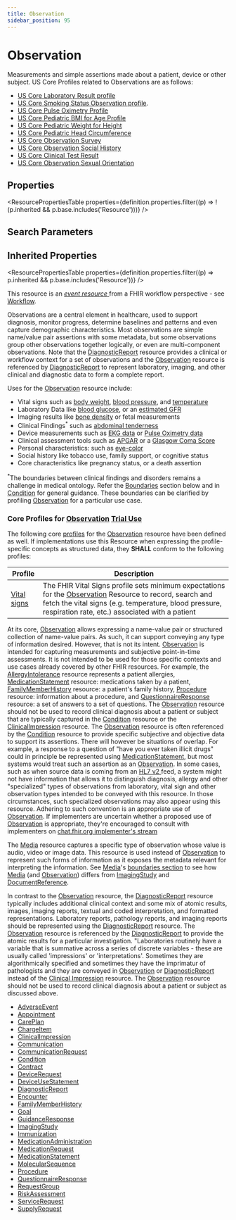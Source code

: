```yaml
---
title: Observation
sidebar_position: 95
---
```


# Observation

Measurements and simple assertions made about a patient, device or other subject. US Core Profiles related to Observations are as follows:

- [US Core Laboratory Result profile](https://hl7.org/fhir/us/core/stu3.1.1/StructureDefinition-us-core-observation-lab.html)
- [US Core Smoking Status Observation profile](https://hl7.org/fhir/us/core/stu3.1.1/StructureDefinition-us-core-smokingstatus.html).
- [US Core Pulse Oximetry Profile](https://hl7.org/fhir/us/core/stu3.1.1/StructureDefinition-us-core-pulse-oximetry.html)
- [US Core Pediatric BMI for Age Profile](https://hl7.org/fhir/us/core/stu3.1.1/StructureDefinition-pediatric-bmi-for-age.html)
- [US Core Pediatric Weight for Height](https://hl7.org/fhir/us/core/stu3.1.1/StructureDefinition-pediatric-weight-for-height.html)
- [US Core Pediatric Head Circumference](https://hl7.org/fhir/us/core/stu3.1.1/StructureDefinition-head-occipital-frontal-circumference-percentile.html)
- [US Core Observation Survey](http://hl7.org/fhir/us/core/StructureDefinition-us-core-observation-survey.html)
- [US Core Observation Social History](http://hl7.org/fhir/us/core/StructureDefinition-us-core-observation-social-history.html)
- [US Core Clinical Test Result](http://hl7.org/fhir/us/core/StructureDefinition-us-core-observation-clinical-test.html)
- [US Core Observation Sexual Orientation](http://hl7.org/fhir/us/core/StructureDefinition-us-core-observation-sexual-orientation.html)

<Tabs queryString="section">
<TabItem value="schema" label="Schema" default>


## Properties


<ResourcePropertiesTable properties={definition.properties.filter((p) => !(p.inherited && p.base.includes('Resource')))} />

## Search Parameters

<SearchParamsTable searchParams={definition.searchParameters} />

## Inherited Properties

<ResourcePropertiesTable properties={definition.properties.filter((p) => p.inherited && p.base.includes('Resource'))} />

</TabItem>
  <TabItem value="usage" label="Usage">
    <div>          <p>This resource is an <a href="https://www.hl7.org/fhir/workflow.html#event">         <em>event resource</em>       </a> from a FHIR workflow perspective - see <a href="https://www.hl7.org/fhir/workflow.html">Workflow</a>.</p>     <p>Observations are a central element in healthcare, used to support diagnosis, monitor progress, determine baselines and patterns and even capture demographic characteristics.  Most observations are simple name/value pair assertions with some metadata, but some observations group other observations together logically, or even are multi-component observations. Note that the  <a href="/docs/api/fhir/resources/diagnosticreport">DiagnosticReport</a> resource provides a clinical or workflow context for a set of observations and the <a href="/docs/api/fhir/resources/observation">Observation</a> resource is referenced by <a href="/docs/api/fhir/resources/diagnosticreport">DiagnosticReport</a> to represent laboratory, imaging, and other clinical and diagnostic data to form a complete report. </p>     <p>Uses for the <a href="/docs/api/fhir/resources/observation">Observation</a> resource include:</p>     <ul>       <li>Vital signs such as <a href="https://www.hl7.org/fhir/observation-example.html">body weight</a>,  <a href="https://www.hl7.org/fhir/observation-example-bloodpressure.html">blood pressure</a>, and <a href="https://www.hl7.org/fhir/observation-example-f202-temperature.html">temperature</a>       </li>       <li>Laboratory Data like <a href="https://www.hl7.org/fhir/observation-example-f001-glucose.html">blood glucose</a>, or an <a href="https://www.hl7.org/fhir/observation-example-f205-egfr.html">estimated GFR</a>       </li>       <li>Imaging results like  <a href="https://www.hl7.org/fhir/observation-example-bmd.html">bone density</a> or fetal measurements</li>       <li>Clinical Findings<sup>*</sup> such as  <a href="https://www.hl7.org/fhir/observation-example-abdo-tender.html">abdominal tenderness</a>       </li>       <li>Device measurements such as  <a href="https://www.hl7.org/fhir/observation-example-sample-data.html">EKG data</a> or  <a href="https://www.hl7.org/fhir/observation-example-satO2.html">Pulse Oximetry data</a>       </li>       <li>Clinical assessment tools such as <a href="https://www.hl7.org/fhir/observation-example-5minute-apgar-score.html">APGAR</a> or a <a href="https://www.hl7.org/fhir/observation-example-glasgow.html">Glasgow Coma Score</a>       </li>       <li>Personal characteristics: such as  <a href="https://www.hl7.org/fhir/observation-example-eye-color.html">eye-color</a>       </li>       <li>Social history like tobacco use,  family support, or cognitive status</li>       <li>Core characteristics like pregnancy status, or a death assertion</li>     </ul>      <p>     <sup>*</sup>The boundaries between clinical findings and disorders remains a challenge in medical ontology.  Refer the <a href="https://www.hl7.org/fhir/#bnr">Boundaries</a> section below and in <a href="/docs/api/fhir/resources/condition">Condition</a> for general guidance.  These boundaries can be clarified by profiling <a href="/docs/api/fhir/resources/observation">Observation</a> for a particular use case.     </p>     <a name="core"></a>     <h3 class="self-link-parent"> Core Profiles for <a href="/docs/api/fhir/resources/observation">Observation</a> <a href="https://www.hl7.org/fhir/versions.html#std-process" title="Standards Status = Trial Use">Trial Use</a> <a href="/docs/api/fhir/resources/observation" title="link to here" class="self-link"></a></h3>     <p>The following core <a href="https://www.hl7.org/fhir/profiling.html">profiles</a> for the <a href="/docs/api/fhir/resources/observation">Observation</a> resource have been defined as well. If implementations use this Resource when expressing the profile-specific concepts as structured data, they <strong>SHALL</strong> conform to the following profiles:</p>     <table class="grid">       <thead>         <tr>           <th>Profile</th>           <th>Description</th>         </tr>       </thead>       <tbody>         <tr>           <td>             <a href="https://www.hl7.org/fhir/observation-vitalsigns.html">Vital signs</a>           </td>           <td>The FHIR Vital Signs profile sets minimum expectations for the <a href="/docs/api/fhir/resources/observation">Observation</a> Resource to record, search and fetch the vital signs (e.g. temperature, blood pressure, respiration rate, etc.) associated with a patient </td>         </tr>       </tbody>     </table>   </div>
    </TabItem>
  <TabItem value="relationships" label="Relationships">
    <div>     <a name="bnr">     </a>          <p> At its core, <a href="/docs/api/fhir/resources/observation">Observation</a> allows expressing a name-value pair or structured collection of name-value pairs. As such, it can support conveying any type of information desired. However, that is not its intent. <a href="/docs/api/fhir/resources/observation">Observation</a> is intended for capturing measurements and subjective point-in-time assessments. It is not intended to be used for those specific contexts and use cases already covered by other FHIR resources.   For example, the <a href="/docs/api/fhir/resources/allergyintolerance">AllergyIntolerance</a> resource represents a patient allergies, <a href="/docs/api/fhir/resources/medicationstatement">MedicationStatement</a> resource: medications taken by a patient, <a href="/docs/api/fhir/resources/familymemberhistory"> <a href="/docs/api/fhir/resources/familymemberhistory">FamilyMemberHistory</a></a> resource: a patient's family history, <a href="/docs/api/fhir/resources/procedure">Procedure</a> resource: information about a procedure, and <a href="/docs/api/fhir/resources/questionnaireresponse">QuestionnaireResponse</a> resource: a set of answers to a set of questions. The <a href="/docs/api/fhir/resources/observation">Observation</a> resource should not be used to record clinical diagnosis about a patient or subject that are typically captured in the <a href="/docs/api/fhir/resources/condition">Condition</a> resource or the <a href="/docs/api/fhir/resources/clinicalimpression">ClinicalImpression</a> resource.  The <a href="/docs/api/fhir/resources/observation">Observation</a> resource is often referenced by the <a href="/docs/api/fhir/resources/condition">Condition</a> resource to provide specific subjective and objective data to support its assertions.  There will however be situations of overlap. For example, a response to a question of "have you ever taken illicit drugs" could in principle be represented using <a href="/docs/api/fhir/resources/medicationstatement">MedicationStatement</a>, but most systems would treat such an assertion as an <a href="/docs/api/fhir/resources/observation">Observation</a>.  In some cases, such as when source data is coming from an <a href="http://www.hl7.org/implement/standards/product_brief.cfm?product_id=185">HL7 v2 </a> feed, a system might not have information that allows it to distinguish diagnosis, allergy and other "specialized" types of observations from laboratory, vital sign and other observation types intended to be conveyed with this resource.  In those circumstances, such specialized observations may also appear using this resource. Adhering to such convention is an appropriate use of <a href="/docs/api/fhir/resources/observation">Observation</a>. If implementers are uncertain whether a proposed use of <a href="/docs/api/fhir/resources/observation">Observation</a> is appropriate, they're encouraged to consult with implementers on <a href="https://chat.fhir.org/"> chat.fhir.org implementer's stream </a>     </p>   <p>   The <a href="/docs/api/fhir/resources/media">Media</a> resource captures a specific type of observation whose value is audio, video or image data. This resource is used instead of <a href="/docs/api/fhir/resources/observation">Observation</a> to represent such forms of information as it exposes the metadata relevant for interpreting the information.   See <a href="/docs/api/fhir/resources/media">Media</a>'s <a href="/docs/api/fhir/resources/media">boundaries section</a> to see how <a href="/docs/api/fhir/resources/media">Media</a> (and <a href="/docs/api/fhir/resources/observation">Observation</a>) differs from <a href="/docs/api/fhir/resources/imagingstudy">ImagingStudy</a> and <a href="/docs/api/fhir/resources/documentreference">DocumentReference</a>.   </p>   <p>   In contrast to the <a href="/docs/api/fhir/resources/observation">Observation</a> resource, the <a href="/docs/api/fhir/resources/diagnosticreport">DiagnosticReport</a> resource typically includes additional clinical context and some mix of atomic results, images, imaging reports, textual and coded interpretation, and formatted representations.  Laboratory reports, pathology reports, and imaging reports should be represented using the <a href="/docs/api/fhir/resources/diagnosticreport">DiagnosticReport</a> resource. The <a href="/docs/api/fhir/resources/observation">Observation</a> resource is referenced by the <a href="/docs/api/fhir/resources/diagnosticreport">DiagnosticReport</a> to provide the atomic results for a particular investigation.  "Laboratories routinely have a variable that is summative across a series of discrete variables - these are usually called 'impressions' or 'interpretations'. Sometimes they are algorithmically specified and sometimes they have the imprimatur of pathologists and they are conveyed in <a href="/docs/api/fhir/resources/observation">Observation</a> or <a href="/docs/api/fhir/resources/diagnosticreport">DiagnosticReport</a> instead of the <a href="/docs/api/fhir/resources/clinicalimpression">Clinical Impression</a> resource.  The <a href="/docs/api/fhir/resources/observation">Observation</a> resource should not be used to record clinical diagnosis about a patient or subject as discussed above.   </p>   </div>
    </TabItem>
  
  <TabItem value="referencedBy" label="Referenced By">
    <ul><li><a href="/docs/api/fhir/resources/adverseevent">AdverseEvent</a></li>
<li><a href="/docs/api/fhir/resources/appointment">Appointment</a></li>
<li><a href="/docs/api/fhir/resources/careplan">CarePlan</a></li>
<li><a href="/docs/api/fhir/resources/chargeitem">ChargeItem</a></li>
<li><a href="/docs/api/fhir/resources/clinicalimpression">ClinicalImpression</a></li>
<li><a href="/docs/api/fhir/resources/communication">Communication</a></li>
<li><a href="/docs/api/fhir/resources/communicationrequest">CommunicationRequest</a></li>
<li><a href="/docs/api/fhir/resources/condition">Condition</a></li>
<li><a href="/docs/api/fhir/resources/contract">Contract</a></li>
<li><a href="/docs/api/fhir/resources/devicerequest">DeviceRequest</a></li>
<li><a href="/docs/api/fhir/resources/deviceusestatement">DeviceUseStatement</a></li>
<li><a href="/docs/api/fhir/resources/diagnosticreport">DiagnosticReport</a></li>
<li><a href="/docs/api/fhir/resources/encounter">Encounter</a></li>
<li><a href="/docs/api/fhir/resources/familymemberhistory">FamilyMemberHistory</a></li>
<li><a href="/docs/api/fhir/resources/goal">Goal</a></li>
<li><a href="/docs/api/fhir/resources/guidanceresponse">GuidanceResponse</a></li>
<li><a href="/docs/api/fhir/resources/imagingstudy">ImagingStudy</a></li>
<li><a href="/docs/api/fhir/resources/immunization">Immunization</a></li>
<li><a href="/docs/api/fhir/resources/medicationadministration">MedicationAdministration</a></li>
<li><a href="/docs/api/fhir/resources/medicationrequest">MedicationRequest</a></li>
<li><a href="/docs/api/fhir/resources/medicationstatement">MedicationStatement</a></li>
<li><a href="/docs/api/fhir/resources/molecularsequence">MolecularSequence</a></li>
<li><a href="/docs/api/fhir/resources/procedure">Procedure</a></li>
<li><a href="/docs/api/fhir/resources/questionnaireresponse">QuestionnaireResponse</a></li>
<li><a href="/docs/api/fhir/resources/requestgroup">RequestGroup</a></li>
<li><a href="/docs/api/fhir/resources/riskassessment">RiskAssessment</a></li>
<li><a href="/docs/api/fhir/resources/servicerequest">ServiceRequest</a></li>
<li><a href="/docs/api/fhir/resources/supplyrequest">SupplyRequest</a></li></ul>
    </TabItem>

</Tabs>
